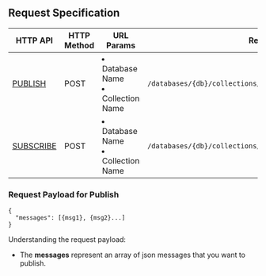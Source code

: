 ## Request Specification

| HTTP API                                                                                                       | HTTP Method | URL Params                                          | Resource                                                      |
| -------------------------------------------------------------------------------------------------------------- | ----------- | --------------------------------------------------- | ------------------------------------------------------------- |
| [PUBLISH](https://docs.tigrisdata.com/httpdocs/server/v1/api#tag/Event-Streaming/operation/Tigris_Publish)     | POST        | <li> Database Name </li> <li> Collection Name </li> | `/databases/{db}/collections/{collection}/messages/publish`   |
| [SUBSCRIBE](https://docs.tigrisdata.com/httpdocs/server/v1/api#tag/Event-Streaming/operation/Tigris_Subscribe) | POST        | <li> Database Name </li> <li> Collection Name </li> | `/databases/{db}/collections/{collection}/messages/subscribe` |

### Request Payload for Publish

```shell
{
  "messages": [{msg1}, {msg2}...]
}
```

Understanding the request payload:

- The **messages** represent an array of json messages that you want to publish.
